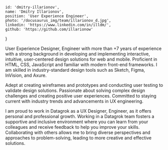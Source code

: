 
    id: 'dmitry-illarionov',
    name: 'Dmitry Illarionov',
    position: 'User Experience Engineer',
    photo: '/docusaurus_img/team/illarionov_d.jpg',
    linkedin: 'https://www.linkedin.com/in/illdm/',
    github: 'https://github.com/illarionow'
}

<Card meta={meta}>

User Experience Designer, Engineer with more than +7 years of experience with a strong background in developing and implementing interactive, intuitive, user-centered design solutions for web and mobile. Proficient in HTML, CSS, JavaScript and familiar with modern front-end frameworks. I am skilled in industry-standard design tools such as Sketch, Figma, InVision, and Axure.

Adept at creating wireframes and prototypes and conducting user testing to validate design solutions. Passionate about solving complex design challenges and creating positive user experiences. Committed to staying current with industry trends and advancements in UX engineering.

I am proud to work in Datagrok as a UX Designer, Engineer, as it offers personal and professional growth. Working in a Datagrok team fosters a supportive and inclusive environment where you can learn from your colleagues and receive feedback to help you improve your skills. Collaborating with others allows me to bring diverse perspectives and approaches to problem-solving, leading to more creative and effective solutions.


</Card>